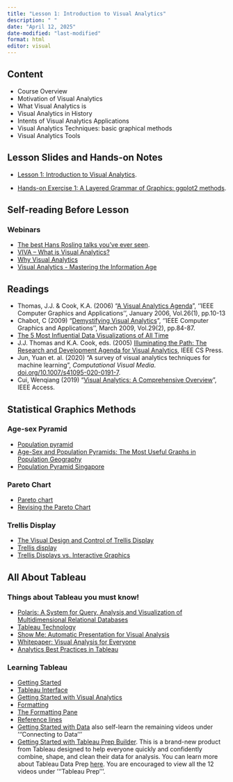 ```yaml
---
title: "Lesson 1: Introduction to Visual Analytics"
description: " "
date: "April 12, 2025"
date-modified: "last-modified"
format: html
editor: visual
---
```


## Content

-   Course Overview
-   Motivation of Visual Analytics
-   What Visual Analytics is
-   Visual Analytics in History
-   Intents of Visual Analytics Applications
-   Visual Analytics Techniques: basic graphical methods
-   Visual Analytics Tools

## Lesson Slides and Hands-on Notes

-   [Lesson 1: Introduction to Visual Analytics](../lesson/Lesson01/Lesson01-VAA.html).

-   [Hands-on Exercise 1: A Layered Grammar of Graphics: ggplot2 methods](https://r4va.netlify.app/chap01).

## Self-reading Before Lesson

### Webinars

-   [The best Hans Rosling talks you've ever seen](https://www.ted.com/talks/hans_rosling_the_best_stats_you_ve_ever_seen?referrer=playlist-the_best_hans_rosling_talks_yo).
-   [VIVA -- What is Visual Analytics?](https://www.youtube.com/watch?v=LYKO_6KPZCM/)
-   [Why Visual Analytics](https://www.youtube.com/watch?v=5uGRGqCFryg/)
-   [Visual Analytics - Mastering the Information Age](https://www.youtube.com/watch?v=5i3xbitEVfs/)

## Readings

-   Thomas, J.J. & Cook, K.A. (2006) "[A Visual Analytics Agenda](https://www-computer-org.libproxy.smu.edu.sg/csdl/magazine/cg/2006/01/mcg2006010010/13rRUxBa5ej)", ''IEEE Computer Graphics and Applications'', January 2006, Vol.26(1), pp.10-13
-   Chabot, C (2009) "[Demystifying Visual Analytics](https://www-computer-org.libproxy.smu.edu.sg/csdl/magazine/cg/2009/02/mcg2009020084/13rRUy3gn3z)", ''IEEE Computer Graphics and Applications'', March 2009, Vol.29(2), pp.84-87.
-   [The 5 Most Influential Data Visualizations of All Time](https://www.tableau.com/sites/default/files/whitepapers/the_5_most_influential_data_visualizations_of_all_time.pdf)
-   J.J. Thomas and K.A. Cook, eds. (2005) [Illuminating the Path: The Research and Development Agenda for Visual Analytics](https://ils.unc.edu/courses/2017_fall/inls641_001/books/RD_Agenda_VisualAnalytics.pdf), IEEE CS Press.
-   Jun, Yuan et. al. (2020) "A survey of visual analytics techniques for machine learning", *Computational Visual Media*. [doi.org/10.1007/s41095-020-0191-7](https://doi.org/10.1007/s41095-020-0191-7).
-   Cui, Wenqiang (2019) "[Visual Analytics: A Comprehensive Overview](https://ntnuopen.ntnu.no/ntnu-xmlui/bitstream/handle/11250/2608888/08740868.pdf?sequence=2)", IEEE Access.

## Statistical Graphics Methods

### Age-sex Pyramid

-   [Population pyramid](https://en.wikipedia.org/wiki/Population_pyramid)
-   [Age-Sex and Population Pyramids: The Most Useful Graphs in Population Geography](https://www.thoughtco.com/age-sex-pyramids-and-population-pyramids-1435272)
-   [Population Pyramid Singapore](https://www.populationpyramid.net/singapore/2017/)

### Pareto Chart

-   [Pareto chart](https://en.wikipedia.org/wiki/Pareto_chart)
-   [Revising the Pareto Chart](https://www-tandfonline-com.libproxy.smu.edu.sg/doi/abs/10.1198/000313006X152243)

### Trellis Display

-   [The Visual Design and Control of Trellis Display](https://www-jstor-org.libproxy.smu.edu.sg/stable/1390777?seq=1#metadata_info_tab_contents)
-   [Trellis display](https://onlinelibrary-wiley-com.libproxy.smu.edu.sg/doi/full/10.1002/wics.121)
-   [Trellis Displays vs. Interactive Graphics](https://www.researchgate.net/publication/2671674_Trellis_Displays_vs_Interactive_Graphics)

## All About Tableau

### Things about Tableau you must know!

-   [Polaris: A System for Query, Analysis,and Visualization of Multidimensional Relational Databases](https://graphics.stanford.edu/papers/polaris_extended/polaris.pdf)
-   [Tableau Technology](https://www.tableau.com/products/technology)
-   [Show Me: Automatic Presentation for Visual Analysis](https://www.tableau.com/sites/default/files/whitepapers/081027-infovis-showme-vfinal-fix.pdf)
-   [Whitepaper: Visual Analysis for Everyone](https://www.tableau.com/sites/default/files/whitepapers/TS_WP_VA_F2_new_temp_0.pdf)
-   [Analytics Best Practices in Tableau](https://help.tableau.com/current/blueprint/en-us/bp_analytics_best_practices_in_tableau.htm)

### Learning Tableau

-   [Getting Started](https://www.tableau.com/learn/tutorials/on-demand/getting-started)
-   [Tableau Interface](http://www.tableau.com/learn/tutorials/on-demand/tableau-interface)
-   [Getting Started with Visual Analytics](https://www.tableau.com/learn/tutorials/on-demand/getting-started-visual-analytics)
-   [Formatting](https://www.tableau.com/learn/tutorials/on-demand/formatting)
-   [The Formatting Pane](https://www.tableau.com/learn/tutorials/on-demand/formatting-pane)
-   [Reference lines](https://www.tableau.com/learn/tutorials/on-demand/reference-lines)
-   [Getting Started with Data](https://www.tableau.com/learn/tutorials/on-demand/getting-started-data) also self-learn the remaining videos under '''Connecting to Data'''
-   [Getting Started with Tableau Prep Builder](https://www.tableau.com/learn/tutorials/on-demand/getting-started-tableau-prep). This is a brand-new product from Tableau designed to help everyone quickly and confidently combine, shape, and clean their data for analysis. You can learn more about Tableau Data Prep [here](https://www.tableau.com/about/blog/2018/3/tableau-prep-project-maestro-here-redefining-your-data-prep-experience-84620). You are encouraged to view all the 12 videos under '''Tableau Prep'''.
